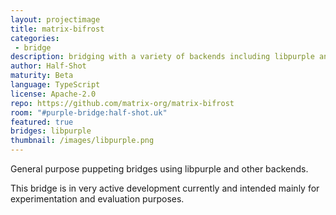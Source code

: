 ```yaml
---
layout: projectimage
title: matrix-bifrost
categories: 
 - bridge
description: bridging with a variety of backends including libpurple and xmpp.js
author: Half-Shot
maturity: Beta
language: TypeScript
license: Apache-2.0
repo: https://github.com/matrix-org/matrix-bifrost
room: "#purple-bridge:half-shot.uk"
featured: true
bridges: libpurple
thumbnail: /images/libpurple.png
---
```


General purpose puppeting bridges using libpurple and other backends.

This bridge is in very active development currently and intended mainly for experimentation and evaluation purposes.

